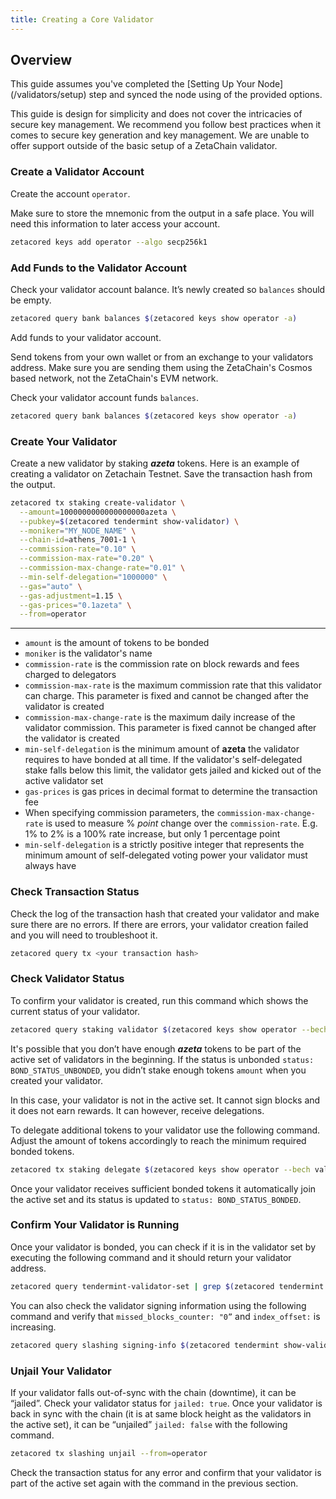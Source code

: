 ```yaml
---
title: Creating a Core Validator
---
```



## Overview

<Alert variant="note">
  This guide assumes you've completed the [Setting Up Your Node](/validators/setup) step and synced the node using of
  the provided options.
</Alert>

This guide is design for simplicity and does not cover the intricacies of secure
key management. We recommend you follow best practices when it comes to secure
key generation and key management. We are unable to offer support outside of the
basic setup of a ZetaChain validator.

### Create a Validator Account

Create the account `operator`.

Make sure to store the mnemonic from the output in a safe place. You will need
this information to later access your account.

```bash
zetacored keys add operator --algo secp256k1
```

### Add Funds to the Validator Account

Check your validator account balance. It’s newly created so `balances` should be
empty.

```bash
zetacored query bank balances $(zetacored keys show operator -a)
```

Add funds to your validator account.

Send tokens from your own wallet or from an exchange to your validators address.
Make sure you are sending them using the ZetaChain's Cosmos based network, not
the ZetaChain's EVM network.

Check your validator account funds `balances`.

```bash
zetacored query bank balances $(zetacored keys show operator -a)
```

### Create Your Validator

Create a new validator by staking **_azeta_** tokens. Here is an example of
creating a validator on Zetachain Testnet. Save the transaction hash from the
output.

```bash
zetacored tx staking create-validator \
  --amount=1000000000000000000azeta \
  --pubkey=$(zetacored tendermint show-validator) \
  --moniker="MY_NODE_NAME" \
  --chain-id=athens_7001-1 \
  --commission-rate="0.10" \
  --commission-max-rate="0.20" \
  --commission-max-change-rate="0.01" \
  --min-self-delegation="1000000" \
  --gas="auto" \
  --gas-adjustment=1.15 \
  --gas-prices="0.1azeta" \
  --from=operator
```

---

- `amount` is the amount of tokens to be bonded
- `moniker` is the validator's name
- `commission-rate` is the commission rate on block rewards and fees charged to
  delegators
- `commission-max-rate` is the maximum commission rate that this validator can
  charge. This parameter is fixed and cannot be changed after the validator is
  created
- `commission-max-change-rate` is the maximum daily increase of the validator
  commission. This parameter is fixed cannot be changed after the validator is
  created
- `min-self-delegation` is the minimum amount of **azeta** the validator
  requires to have bonded at all time. If the validator's self-delegated stake
  falls below this limit, the validator gets jailed and kicked out of the active
  validator set
- `gas-prices` is gas prices in decimal format to determine the transaction fee
- When specifying commission parameters, the `commission-max-change-rate` is
  used to measure % *point* change over the `commission-rate`. E.g. 1% to 2% is
  a 100% rate increase, but only 1 percentage point
- `min-self-delegation` is a strictly positive integer that represents the
  minimum amount of self-delegated voting power your validator must always have

### Check Transaction Status

Check the log of the transaction hash that created your validator and make sure
there are no errors. If there are errors, your validator creation failed and you
will need to troubleshoot it.

```bash
zetacored query tx <your transaction hash>
```

### Check Validator Status

To confirm your validator is created, run this command which shows the current
status of your validator.

```bash
zetacored query staking validator $(zetacored keys show operator --bech val -a)
```

It's possible that you don’t have enough **_azeta_** tokens to be part of the
active set of validators in the beginning. If the status is unbonded `status: BOND_STATUS_UNBONDED`, you didn’t stake enough tokens `amount` when you created
your validator.

In this case, your validator is not in the active set. It cannot sign blocks and
it does not earn rewards. It can however, receive delegations.

To delegate additional tokens to your validator use the following command.
Adjust the amount of tokens accordingly to reach the minimum required bonded
tokens.

```bash
zetacored tx staking delegate $(zetacored keys show operator --bech val -a) 1000000azeta --from operator
```

Once your validator receives sufficient bonded tokens it automatically join the
active set and its status is updated to `status: BOND_STATUS_BONDED`.

### **Confirm Your Validator is Running**

Once your validator is bonded, you can check if it is in the validator set by
executing the following command and it should return your validator address.

```bash
zetacored query tendermint-validator-set | grep $(zetacored tendermint show-address)
```

You can also check the validator signing information using the following command
and verify that `missed_blocks_counter: "0”` and `index_offset:` is increasing.

```bash
zetacored query slashing signing-info $(zetacored tendermint show-validator)
```

### Unjail Your Validator

If your validator falls out-of-sync with the chain (downtime), it can be
“jailed”. Check your validator status for `jailed: true`. Once your validator is
back in sync with the chain (it is at same block height as the validators in the
active set), it can be “unjailed” `jailed: false` with the following command.

```bash
zetacored tx slashing unjail --from=operator
```

Check the transaction status for any error and confirm that your validator is
part of the active set again with the command in the previous section.
